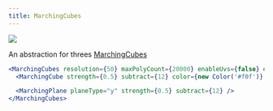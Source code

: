 ```yaml
---
title: MarchingCubes
---
```


[![](https://img.shields.io/badge/-storybook-%23ff69b4)](https://drei.pmnd.rs/?path=/story/abstractions-marchingcubes--marching-cubes-story)

An abstraction for threes [MarchingCubes](https://threejs.org/examples/#webgl_marchingcubes)

```jsx
<MarchingCubes resolution={50} maxPolyCount={20000} enableUvs={false} enableColors={true}>
  <MarchingCube strength={0.5} subtract={12} color={new Color('#f0f')} position={[0.5, 0.5, 0.5]} />

  <MarchingPlane planeType="y" strength={0.5} subtract={12} />
</MarchingCubes>
```

